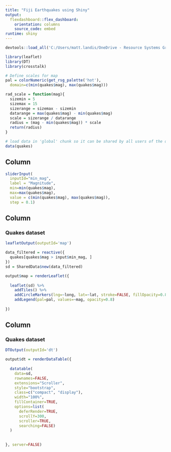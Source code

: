 ```yaml
---
title: "Fiji Earthquakes using Shiny"
output: 
  flexdashboard::flex_dashboard:
    orientation: columns
    source_code: embed
runtime: shiny
---
```


```r

devtools::load_all('C:/Users/matt.landis/OneDrive - Resource Systems Group, Inc/Git/tmrtools')

library(leaflet)
library(DT)
library(crosstalk)

# Define scales for map
pal = colorNumeric(get_rsg_palette('hot'),
  domain=c(min(quakes$mag), max(quakes$mag)))

rad_scale = function(mag){
  sizemin = 5
  sizemax = 15
  sizerange = sizemax - sizemin
  datarange = max(quakes$mag) - min(quakes$mag)
  scale = sizerange / datarange
  radius = (mag - min(quakes$mag)) * scale
  return(radius)
}

# load data in 'global' chunk so it can be shared by all users of the dashboard
data(quakes)


```

Column {.sidebar}
-----------------------------------------------------------------------


```r

sliderInput(
  inputId="min_mag",
  label = "Magnitude",
  min=min(quakes$mag),
  max=max(quakes$mag), 
  value = c(min(quakes$mag), max(quakes$mag)),
  step = 0.1)
```

Column {data-width=500}
-----------------------------------------------------------------------

### Quakes dataset

```r
leafletOutput(outputId='map')

```

```r

data_filtered = reactive({
  quakes[quakes$mag > input$min_mag, ]
})
sd = SharedData$new(data_filtered)

output$map = renderLeaflet({
  
  leaflet(sd) %>%
    addTiles() %>%
    addCircleMarkers(lng=~long, lat=~lat, stroke=FALSE, fillOpacity=0.8, color=~pal(mag), radius=~rad_scale(mag)) %>%
    addLegend(pal=pal, values=~mag, opacity=0.8)
  
})
```

Column {data-width=500}
-----------------------------------------------------------------------

### Quakes dataset

```r
DTOutput(outputId='dt')
```

```r

output$dt = renderDataTable({
  
  datatable(
    data=sd,
    rownames=FALSE,
    extensions="Scroller",
    style="bootstrap",
    class=c("compact", "display"),
    width="100%",
    fillContainer=TRUE,
    options=list(
      deferRender=TRUE,
      scrollY=300,
      scroller=TRUE,
      searching=FALSE)
  )
  
  
}, server=FALSE)
```

